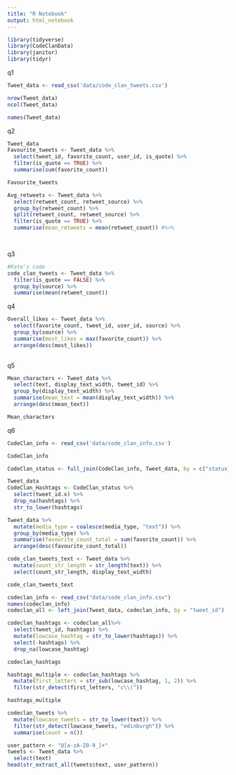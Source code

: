 ```yaml
---
title: "R Notebook"
output: html_notebook
---
```

```r
library(tidyverse)
library(CodeClanData)
library(janitor)
library(tidyr)
```

q1
```r
Tweet_data <- read_csv('data/code_clan_tweets.csv')

nrow(Tweet_data)
ncol(Tweet_data)

names(Tweet_data)

```
q2
```r
Tweet_data
Favourite_tweets <- Tweet_data %>% 
  select(tweet_id, favorite_count, user_id, is_quote) %>% 
  filter(is_quote == TRUE) %>% 
  summarise(sum(favorite_count))

Favourite_tweets
```

```r
Avg_retweets <- Tweet_data %>% 
  select(retweet_count, retweet_source) %>% 
  group_by(retweet_count) %>%
  split(retweet_count, retweet_source) %>% 
  filter(is_quote == TRUE) %>% 
  summarise(mean_retweets = mean(retweet_count)) #%>%

   

```
q3
```r
#Kate's code
code_clan_tweets <- Tweet_data %>% 
  filter(is_quote == FALSE) %>% 
  group_by(source) %>% 
  summarise(mean(retweet_count))
```
q4
```r
Overall_likes <- Tweet_data %>% 
  select(favorite_count, tweet_id, user_id, source) %>% 
  group_by(source) %>% 
  summarise(most_likes = max(favorite_count)) %>% 
  arrange(desc(most_likes))
  
```
q5
```r
Mean_characters <- Tweet_data %>% 
  select(text, display_text_width, tweet_id) %>% 
  group_by(display_text_width) %>% 
  summarise(mean_text = mean(display_text_width)) %>% 
  arrange(desc(mean_text))

Mean_characters  
```
q6
```r
CodeClan_info <- read_csv('data/code_clan_info.csv')

CodeClan_info
```

```r
CodeClan_status <- full_join(CodeClan_info, Tweet_data, by = c("status_url" = "urls_expanded_url"))
```

```r
Tweet_data
CodeClan_Hashtags <- CodeClan_status %>% 
  select(tweet_id.x) %>% 
  drop_na(hashtags) %>% 
  str_to_lower(hashtags)
```

```r
Tweet_data %>%
  mutate(media_type = coalesce(media_type, "text")) %>%
  group_by(media_type) %>%
  summarise(favourite_count_total = sum(favorite_count)) %>%
  arrange(desc(favourite_count_total))
```

```r
code_clan_tweets_text <- Tweet_data %>%
  mutate(count_str_length = str_length(text)) %>%
  select(count_str_length, display_text_width)

code_clan_tweets_text
```

```r
codeclan_info <- read_csv("data/code_clan_info.csv")
names(codeclan_info)
codeclan_all <- left_join(Tweet_data, codeclan_info, by = "tweet_id")
```

```r
codeclan_hashtags <- codeclan_all%>% 
  select(tweet_id, hashtags) %>%
  mutate(lowcase_hashtag = str_to_lower(hashtags)) %>%
  select(-hashtags) %>%
  drop_na(lowcase_hashtag)

codeclan_hashtags
```

```r
hashtags_multiple <- codeclan_hashtags %>% 
  mutate(first_letters = str_sub(lowcase_hashtag, 1, 2)) %>%
  filter(str_detect(first_letters, "c\\("))

hashtags_multiple
```

```r
codeclan_tweets %>%
  mutate(lowcase_tweets = str_to_lower(text)) %>%
  filter(str_detect(lowcase_tweets, "edinburgh")) %>%
  summarise(count = n())
```

```r
user_pattern <- "@[a-zA-Z0-9_]+"
tweets <- Tweet_data %>% 
  select(text)
head(str_extract_all(tweets$text, user_pattern))
```

